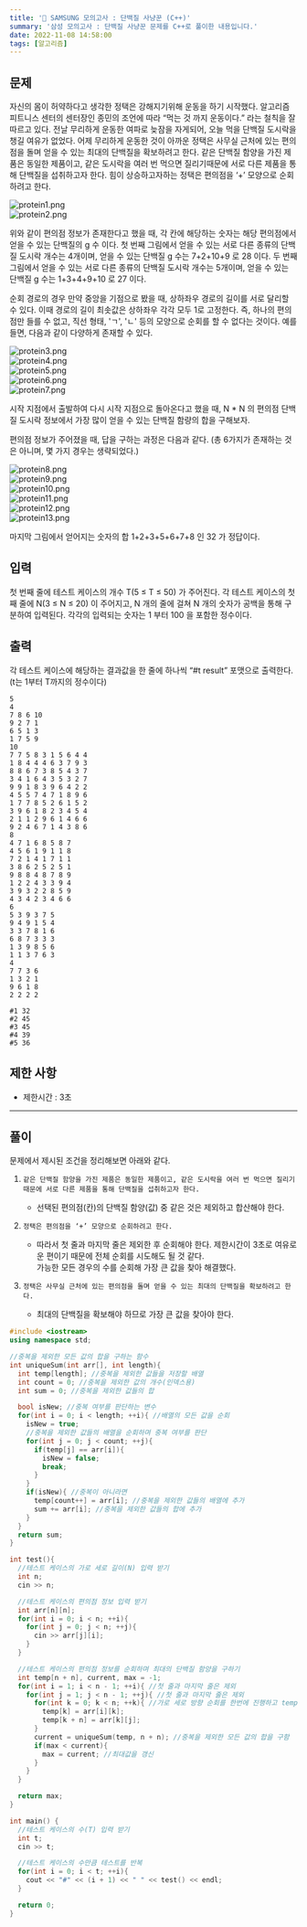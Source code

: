 ```yaml
---
title: '🏅 SAMSUNG 모의고사 : 단백질 사냥꾼 (C++)'
summary: '삼성 모의고사 : 단백질 사냥꾼 문제를 C++로 풀이한 내용입니다.'
date: 2022-11-08 14:58:00
tags: [알고리즘]
---
```


## 문제

자신의 몸이 허약하다고 생각한 정택은 강해지기위해 운동을 하기 시작했다. 알고리즘 피트니스 센터의 센터장인 종민의 조언에 따라 “먹는 것 까지 운동이다.” 라는 철칙을 잘 따르고 있다. 전날 무리하게 운동한 여파로 늦잠을 자게되어, 오늘 먹을 단백질 도시락을 챙길 여유가 없었다. 어제 무리하게 운동한 것이 아까운 정택은 사무실 근처에 있는 편의점을 돌며 얻을 수 있는 최대의 단백질을 확보하려고 한다. 같은 단백질 함양을 가진 제품은 동일한 제품이고, 같은 도시락을 여러 번 먹으면 질리기때문에 서로 다른 제품을 통해 단백질을 섭취하고자 한다. 힘이 상승하고자하는 정택은 편의점을 ‘+’ 모양으로 순회하려고 한다.

![protein1.png](/assets/posts/samsung-codetest/protein/01.jpg)  
![protein2.png](/assets/posts/samsung-codetest/protein/02.jpg)

위와 같이 편의점 정보가 존재한다고 했을 때, 각 칸에 해당하는 숫자는 해당 편의점에서 얻을 수 있는 단백질의 g 수 이다. 첫 번째 그림에서 얻을 수 있는 서로 다른 종류의 단백질 도시락 개수는 4개이며, 얻을 수 있는 단백질 g 수는 7+2+10+9 로 28 이다. 두 번째 그림에서 얻을 수 있는 서로 다른 종류의 단백질 도시락 개수는 5개이며, 얻을 수 있는 단백질 g 수는 1+3+4+9+10 로 27 이다.

순회 경로의 경우 만약 중앙을 기점으로 봤을 때, 상하좌우 경로의 길이를 서로 달리할 수 있다. 이때 경로의 길이 최솟값은 상하좌우 각각 모두 1로 고정한다. 즉, 하나의 편의점만 들를 수 없고, 직선 형태, 'ㄱ', 'ㄴ' 등의 모양으로 순회를 할 수 없다는 것이다. 예를 들면, 다음과 같이 다양하게 존재할 수 있다.

![protein3.png](/assets/posts/samsung-codetest/protein/03.jpg)  
![protein4.png](/assets/posts/samsung-codetest/protein/04.jpg)  
![protein5.png](/assets/posts/samsung-codetest/protein/05.jpg)  
![protein6.png](/assets/posts/samsung-codetest/protein/06.jpg)  
![protein7.png](/assets/posts/samsung-codetest/protein/07.jpg)

시작 지점에서 출발하여 다시 시작 지점으로 돌아온다고 했을 때, N \* N 의 편의점 단백질 도시락 정보에서 가장 많이 얻을 수 있는 단백질 함량의 합을 구해보자.

편의점 정보가 주어졌을 때, 답을 구하는 과정은 다음과 같다. (총 6가지가 존재하는 것은 아니며, 몇 가지 경우는 생략되었다.)

![protein8.png](/assets/posts/samsung-codetest/protein/08.jpg)  
![protein9.png](/assets/posts/samsung-codetest/protein/09.jpg)  
![protein10.png](/assets/posts/samsung-codetest/protein/10.jpg)  
![protein11.png](/assets/posts/samsung-codetest/protein/11.jpg)  
![protein12.png](/assets/posts/samsung-codetest/protein/12.jpg)  
![protein13.png](/assets/posts/samsung-codetest/protein/13.jpg)

마지막 그림에서 얻어지는 숫자의 합 1+2+3+5+6+7+8 인 32 가 정답이다.

## 입력

첫 번째 줄에 테스트 케이스의 개수 T(5 ≤ T ≤ 50) 가 주어진다. 각 테스트 케이스의 첫째 줄에 N(3 ≤ N ≤ 20) 이 주어지고, N 개의 줄에 걸쳐 N 개의 숫자가 공백을 통해 구분하여 입력된다.
각각의 입력되는 숫자는 1 부터 100 을 포함한 정수이다.

## 출력

각 테스트 케이스에 해당하는 결과값을 한 줄에 하나씩 “#t result” 포맷으로 출력한다. (t는 1부터 T까지의 정수이다)

```예제_입력
5
4
7 8 6 10
9 2 7 1
6 5 1 3
1 7 5 9
10
7 7 5 8 3 1 5 6 4 4
1 8 4 4 4 6 3 7 9 3
8 8 6 7 3 8 5 4 3 7
3 4 1 6 4 3 5 3 2 7
9 9 1 8 3 9 6 4 2 2
4 5 5 7 4 7 1 8 9 6
1 7 7 8 5 2 6 1 5 2
3 9 6 1 8 2 3 4 5 4
2 1 1 2 9 6 1 4 6 6
9 2 4 6 7 1 4 3 8 6
8
4 7 1 6 8 5 8 7
4 5 6 1 9 1 1 8
7 2 1 4 1 7 1 1
3 8 6 2 5 2 5 1
9 8 8 4 8 7 8 9
1 2 2 4 3 3 9 4
3 9 3 2 2 8 5 9
4 3 4 2 3 4 6 6
6
5 3 9 3 7 5
9 4 9 1 5 4
3 3 7 8 1 6
6 8 7 3 3 3
1 3 9 8 5 6
1 1 3 7 6 3
4
7 7 3 6
1 3 2 1
9 6 1 8
2 2 2 2
```

```예제_출력
#1 32
#2 45
#3 45
#4 39
#5 36
```

## 제한 사항

- 제한시간 : 3초

---

## 풀이

문제에서 제시된 조건을 정리해보면 아래와 같다.

1. `같은 단백질 함양을 가진 제품은 동일한 제품이고, 같은 도시락을 여러 번 먹으면 질리기때문에 서로 다른 제품을 통해 단백질을 섭취하고자 한다.`

   - 선택된 편의점(칸)의 단백질 함양(값) 중 같은 것은 제외하고 합산해야 한다.

2. `정택은 편의점을 ‘+’ 모양으로 순회하려고 한다.`

   - 따라서 첫 줄과 마지막 줄은 제외한 후 순회해야 한다.
     제한시간이 3초로 여유로운 편이기 때문에 전체 순회를 시도해도 될 것 같다.  
     가능한 모든 경우의 수를 순회해 가장 큰 값을 찾아 해결했다.

3. `정택은 사무실 근처에 있는 편의점을 돌며 얻을 수 있는 최대의 단백질을 확보하려고 한다.`
   - 최대의 단백질을 확보해야 하므로 가장 큰 값을 찾아야 한다.

```cpp
#include <iostream>
using namespace std;

//중복을 제외한 모든 값의 합을 구하는 함수
int uniqueSum(int arr[], int length){
  int temp[length]; //중복을 제외한 값들을 저장할 배열
  int count = 0; //중복을 제외한 값의 개수(인덱스용)
  int sum = 0; //중복을 제외한 값들의 합

  bool isNew; //중복 여부를 판단하는 변수
  for(int i = 0; i < length; ++i){ //배열의 모든 값을 순회
    isNew = true;
    //중복을 제외한 값들의 배열을 순회하며 중복 여부를 판단
    for(int j = 0; j < count; ++j){
      if(temp[j] == arr[i]){
        isNew = false;
        break;
      }
    }
    if(isNew){ //중복이 아니라면
      temp[count++] = arr[i]; //중복을 제외한 값들의 배열에 추가
      sum += arr[i]; //중복을 제외한 값들의 합에 추가
    }
  }
  return sum;
}

int test(){
  //테스트 케이스의 가로 세로 길이(N) 입력 받기
  int n;
  cin >> n;

  //테스트 케이스의 편의점 정보 입력 받기
  int arr[n][n];
  for(int i = 0; i < n; ++i){
    for(int j = 0; j < n; ++j){
      cin >> arr[j][i];
    }
  }

  //테스트 케이스의 편의점 정보를 순회하며 최대의 단백질 함양을 구하기
  int temp[n + n], current, max = -1;
  for(int i = 1; i < n - 1; ++i){ //첫 줄과 마지막 줄은 제외
    for(int j = 1; j < n - 1; ++j){ //첫 줄과 마지막 줄은 제외
      for(int k = 0; k < n; ++k){ //가로 세로 방향 순회를 한번에 진행하고 temp 변수에 입력
        temp[k] = arr[i][k];
        temp[k + n] = arr[k][j];
      }
      current = uniqueSum(temp, n + n); //중복을 제외한 모든 값의 합을 구함
      if(max < current){
        max = current; //최대값을 갱신
      }
    }
  }

  return max;
}

int main() {
  //테스트 케이스의 수(T) 입력 받기
  int t;
  cin >> t;

  //테스트 케이스의 수만큼 테스트를 반복
  for(int i = 0; i < t; ++i){
    cout << "#" << (i + 1) << " " << test() << endl;
  }

  return 0;
}
```

